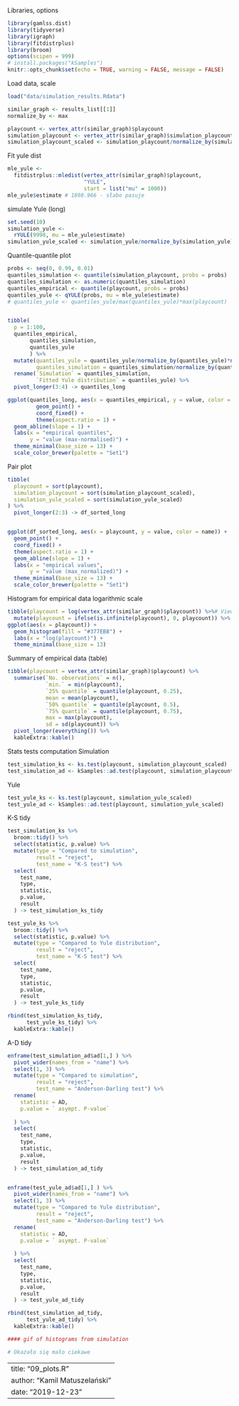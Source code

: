 Libraries, options

```r
library(gamlss.dist)
library(tidyverse)
library(igraph)
library(fitdistrplus)
library(broom)
options(scipen = 999)
# install.packages("kSamples")
knitr::opts_chunk$set(echo = TRUE, warning = FALSE, message = FALSE)
```

Load data, scale

```r
load("data/simulation_results.Rdata")

similar_graph <- results_list[[1]]
normalize_by <- max

playcount <- vertex_attr(similar_graph)$playcount
simulation_playcount <- vertex_attr(similar_graph)$simulation_playcount
simulation_playcount_scaled <- simulation_playcount/normalize_by(simulation_playcount)*normalize_by(playcount)
```

Fit yule dist

```r
mle_yule <-
  fitdistrplus::mledist(vertex_attr(similar_graph)$playcount,
                        "YULE",
                        start = list("mu" = 1000))
mle_yule$estimate # 1898.966 - słabo pasuje
```

simulate Yule (long)

```r
set.seed(10)
simulation_yule <-
  rYULE(9998, mu = mle_yule$estimate)
simulation_yule_scaled <- simulation_yule/normalize_by(simulation_yule)*normalize_by(playcount)
```

Quantile-quantile plot

```r
probs <- seq(0, 0.99, 0.01)
quantiles_simulation <- quantile(simulation_playcount, probs = probs)
quantiles_simulation <- as.numeric(quantiles_simulation)
quantiles_empirical <- quantile(playcount, probs = probs)
quantiles_yule <- qYULE(probs, mu = mle_yule$estimate)
# quantiles_yule <- quantiles_yule/max(quantiles_yule)*max(playcount)


tibble(
  p = 1:100,
  quantiles_empirical,
       quantiles_simulation, 
       quantiles_yule
       ) %>%
  mutate(quantiles_yule = quantiles_yule/normalize_by(quantiles_yule)*normalize_by(quantiles_empirical),
         quantiles_simulation = quantiles_simulation/normalize_by(quantiles_simulation)*normalize_by(quantiles_empirical)) %>%
  rename(`Simulation` = quantiles_simulation,
         `Fitted Yule distribution` = quantiles_yule) %>%
  pivot_longer(3:4) -> quantiles_long

ggplot(quantiles_long, aes(x = quantiles_empirical, y = value, color = name)) +
         geom_point() +
         coord_fixed() +
         theme(aspect.ratio = 1) +
  geom_abline(slope = 1) +
  labs(x = "empirical quantiles",
       y = "value (max-normalised)") +
  theme_minimal(base_size = 13) +
  scale_color_brewer(palette = "Set1")
```

Pair plot 

```r
tibble(
  playcount = sort(playcount),
  simulation_playcount = sort(simulation_playcount_scaled),
  simulation_yule_scaled = sort(simulation_yule_scaled)
) %>%
  pivot_longer(2:3) -> df_sorted_long


ggplot(df_sorted_long, aes(x = playcount, y = value, color = name)) +
  geom_point() +
  coord_fixed() +
  theme(aspect.ratio = 1) +
  geom_abline(slope = 1) +
  labs(x = "empirical values",
       y = "value (max_normalized)") +
  theme_minimal(base_size = 13) +
  scale_color_brewer(palette = "Set1")
```

Histogram for empirical data
logarithmic scale

```r
tibble(playcount = log(vertex_attr(similar_graph)$playcount)) %>%# View()
  mutate(playcount = ifelse(is.infinite(playcount), 0, playcount)) %>%
ggplot(aes(x = playcount)) +
  geom_histogram(fill = "#377EB8") +
  labs(x = "log(playcount)") +
  theme_minimal(base_size = 13)
```

Summary of empirical data (table)

```r
tibble(playcount = vertex_attr(similar_graph)$playcount) %>% 
  summarise(`No. observations` = n(),
            `min.` = min(playcount),
            `25% quantile` = quantile(playcount, 0.25),
            mean = mean(playcount),
            `50% quantile` = quantile(playcount, 0.5),
            `75% quantile` = quantile(playcount, 0.75),
            max = max(playcount),
            sd = sd(playcount)) %>%
  pivot_longer(everything()) %>%
  kableExtra::kable()
```

Stats tests computation
Simulation

```r
test_simulation_ks <- ks.test(playcount, simulation_playcount_scaled)
test_simulation_ad <- kSamples::ad.test(playcount, simulation_playcount_scaled)
```

Yule

```r
test_yule_ks <- ks.test(playcount, simulation_yule_scaled)
test_yule_ad <- kSamples::ad.test(playcount, simulation_yule_scaled)
```

K-S tidy

```r
test_simulation_ks %>%
  broom::tidy() %>%
  select(statistic, p.value) %>%
  mutate(type = "Compared to simulation",
         result = "reject",
         test_name = "K-S test") %>%
  select(
    test_name,
    type, 
    statistic,
    p.value,
    result
  ) -> test_simulation_ks_tidy

test_yule_ks %>%
  broom::tidy() %>%
  select(statistic, p.value) %>%
  mutate(type = "Compared to Yule distribution",
         result = "reject",
         test_name = "K-S test") %>%
  select(
    test_name,
    type, 
    statistic,
    p.value,
    result
  ) -> test_yule_ks_tidy

rbind(test_simulation_ks_tidy,
      test_yule_ks_tidy) %>%
  kableExtra::kable()
```

A-D tidy

```r
enframe(test_simulation_ad$ad[1,] ) %>%
  pivot_wider(names_from = "name") %>%
  select(1, 3) %>%
  mutate(type = "Compared to simulation",
         result = "reject",
         test_name = "Anderson-Darling test") %>%
  rename(
    statistic = AD,
    p.value = ` asympt. P-value`
    
  ) %>%
  select(
    test_name,
    type, 
    statistic,
    p.value,
    result
  ) -> test_simulation_ad_tidy


enframe(test_yule_ad$ad[1,] ) %>%
  pivot_wider(names_from = "name") %>%
  select(1, 3) %>%
  mutate(type = "Compared to Yule distribution",
         result = "reject",
         test_name = "Anderson-Darling test") %>%
  rename(
    statistic = AD,
    p.value = ` asympt. P-value`
    
  ) %>%
  select(
    test_name,
    type, 
    statistic,
    p.value,
    result
  ) -> test_yule_ad_tidy

rbind(test_simulation_ad_tidy,
      test_yule_ad_tidy) %>%
  kableExtra::kable()

#### gif of histograms from simulation

# Okazało się mało ciekawe
```


---
title: "09_plots.R"
author: "Kamil Matuszelański"
date: "2019-12-23"
---
